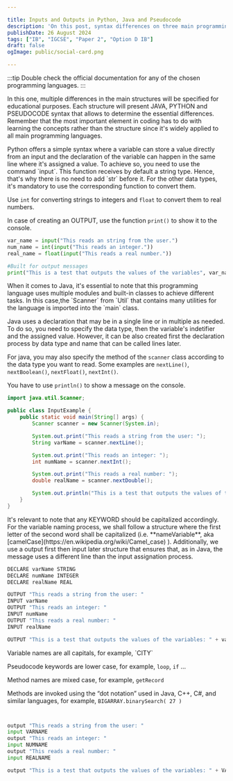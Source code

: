 ```yaml
---

title: Inputs and Outputs in Python, Java and Pseudocode
description: 'On this post, syntax differences on three main programming languages will be shown as to be a starting point to new students.'
publishDate: 26 August 2024
tags: ["IB", "IGCSE", "Paper 2", "Option D IB"]
draft: false
ogImage: public/social-card.png

---
```



:::tip
Double check the official documentation for any of the chosen programming languages. 
:::

In this one, multiple differences in the main structures will be specified for educational purposes. Each structure will present JAVA, PYTHON and PSEUDOCODE syntax that allows to determine the essential differences. Remember that the most important element in coding has to do with learning the concepts rather than the structure since it's widely applied to all main programming languages.

<Tabs>
  <TabItem label="Python" icon="seti:python">
    Python offers a simple syntax where a variable can store a value directly from an input and the declaration of the variable can happen in the same line where it's assigned a value. To achieve so, you need to use the command `input`. This function receives by default a string type. Hence, that's why there is no need to add `str` before it. For the other data types, it's mandatory to use the corresponding function to convert them.

Use `int` for converting strings to integers and `float` to convert them to real numbers.

In case of creating an OUTPUT, use the function `print()` to show it to the console.

```py  title="Python" wrap 
var_name = input("This reads an string from the user.")
num_name = int(input("This reads an integer."))
real_name = float(input("This reads a real number."))

#Built for output messages
print("This is a test that outputs the values of the variables", var_name, num_name, real_name )
```
  </TabItem>

  <TabItem label="Java" icon="seti:javascript">
    When it comes to Java, it's essential to note that this programming language uses multiple modules and built-in classes to achieve different tasks. In this case,the `Scanner` from `Util` that contains many utilities for the language is imported into the `main` class.

Java uses a declaration that may be in a single line or in multiple as needed. To do so, you need to specify the data type, then the variable's indetifier and the assigned value. However, it can be also created first the declaration process by data type and name that can be called lines later.

For java, you may also specify the method of the `scanner` class according to the data type you want to read. Some examples are `nextLine()`, `nextBoolean()`, `nextFloat()`, `nextInt()`.

You have to use `println()` to show a message on the console.

```java title="Java" wrap
import java.util.Scanner;

public class InputExample {
    public static void main(String[] args) {
        Scanner scanner = new Scanner(System.in);

        System.out.print("This reads a string from the user: ");
        String varName = scanner.nextLine();

        System.out.print("This reads an integer: ");
        int numName = scanner.nextInt();

        System.out.print("This reads a real number: ");
        double realName = scanner.nextDouble();

        System.out.println("This is a test that outputs the values of the variables: " + varName + ", " + numName + ", " + realName);
    }
}
```
  </TabItem>
  <TabItem label="PseudoIGCSE" icon="seti:pddl">
     It's relevant to note that any KEYWORD should be capitalized accordingly. For the variable naming process, we shall follow a structure where the first letter of the second word shall be capitalized (i.e. **nameVariable**, aka [camelCase](https://en.wikipedia.org/wiki/Camel_case) ). Additionally, we use a output first then input later structure that ensures that, as in Java, the message uses a different line than the input assignation process.

```python title ="Pseudocode" wrap
DECLARE varName STRING
DECLARE numName INTEGER
DECLARE realName REAL

OUTPUT "This reads a string from the user: "
INPUT varName
OUTPUT "This reads an integer: "
INPUT numName
OUTPUT "This reads a real number: "
INPUT realName

OUTPUT "This is a test that outputs the values of the variables: " + varName + ", " + numName + ", " + realName
```

  </TabItem>
  <TabItem label="PseudoIB" icon="seti:css">
  Variable names are all capitals, for example, `CITY`

Pseudocode keywords are lower case, for example, `loop`, `if` …

Method names are mixed case, for example, `getRecord`

Methods are invoked using the “dot notation” used in Java, C++, C#, and similar languages, for example, `BIGARRAY.binarySearch( 27 )`

```python title ="Pseudocode" wrap


output "This reads a string from the user: "
input VARNAME
output "This reads an integer: "
input NUMNAME
output "This reads a real number: "
input REALNAME

output "This is a test that outputs the values of the variables: " + VARNAME + ", " + NUMNAME + ", " + REALNAME
```

  </TabItem>
</Tabs>



